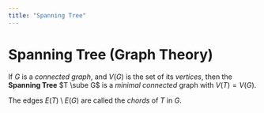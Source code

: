 ```yaml
---
title: "Spanning Tree"
---
```


# Spanning Tree (Graph Theory)

If $G$ is a _connected graph_, and $V(G)$ is the set of its _vertices_, then the **Spanning Tree** $T \sube G$  is a _minimal connected_ graph with $V(T) = V(G)$.

The edges $E(T) \setminus E(G)$ are called the _chords_ of $T$ in $G$.



<BackButton />


